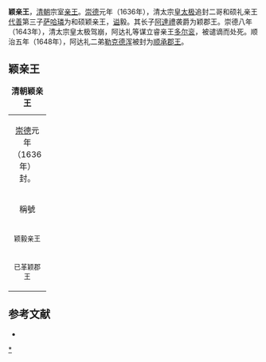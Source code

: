 '''颖亲王'''，[[清朝|清朝]]宗室[[亲王|亲王]]。[[崇德|崇德]]元年（1636年），清太宗[[皇太极|皇太极]]追封二哥和硕礼亲王[[代善|代善]]第三子[[萨哈璘|萨哈璘]]为和硕颖亲王，[[谥|谥]]毅。其长子[[阿達禮|阿達禮]]袭爵为颖郡王。崇德八年（1643年），清太宗皇太极驾崩，阿达礼等谋立睿亲王[[多尔衮|多尔衮]]，被谴谪而处死。顺治五年（1648年），阿达礼二弟[[勒克德浑|勒克德浑]]被封为[[顺承郡王|顺承郡王]]。

==颖亲王==
{| class="wikitable" width=98%
|+'''清朝颖亲王'''
|-
| colspan=5 align="center"|[[崇德|崇德]]元年（1636年）封。
|-
!稱號||style="white-space:nowrap;"|姓名||關係||在位年數||註記
|-
|width="60" align ="center"|<small>颖毅亲王||width="70" align ="center"|<small>[[萨哈璘|萨哈璘]]||width="135"|<small>[[代善|代善]]第三子||width="115" align ="center"|<small>追封||<small>諡號'''毅'''。
|-
|width="60" align ="center"|<small>已革颖郡王||width="70" align ="center"|<small>[[阿达礼|阿达礼]]||width="135"|<small>[[萨哈璘|萨哈璘]]长子||width="115" align ="center"|<small>1636年-1643年||<small>革爵
|}


== 参考文献 ==
* {{cite book|title=《清史稿》|author=赵尔巽|publisher=中华书局}}
{{清朝宗室亲王}}
[[Category:清朝宗室亲王|*]]